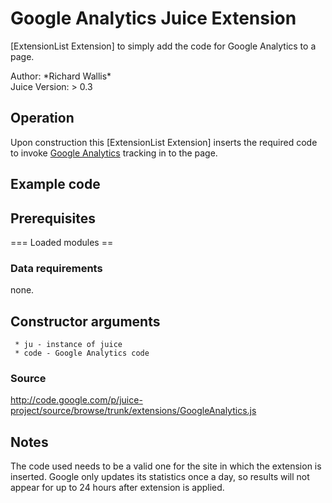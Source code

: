 = Google Analytics Juice Extension =

[ExtensionList Extension] to simply add the code for Google Analytics to a page.

Author: *Richard Wallis*<br/>
Juice Version: > 0.3

== Operation ==

Upon construction this [ExtensionList Extension] inserts the required code to invoke [http://www.google.com/analytics/ Google Analytics] tracking in to the page.

== Example code ==
{{{new gasJuice(juice,"UA-xxxxxxx-xx");}}}

== Prerequisites ==
=== Loaded modules ==
{{{juice.loadJs("http://{MyServer}/extensions/GoogleAnalytics.js");}}}

=== Data requirements ===
none.

== Constructor arguments ==
{{{gasJuice(ju,code)}}}

  * ju - instance of juice
  * code - Google Analytics code

=== Source ===
http://code.google.com/p/juice-project/source/browse/trunk/extensions/GoogleAnalytics.js

== Notes ==

The code used needs to be a valid one for the site in which the extension is inserted.  Google only updates its statistics once a day, so results will not appear for up to 24 hours after extension is applied.  
